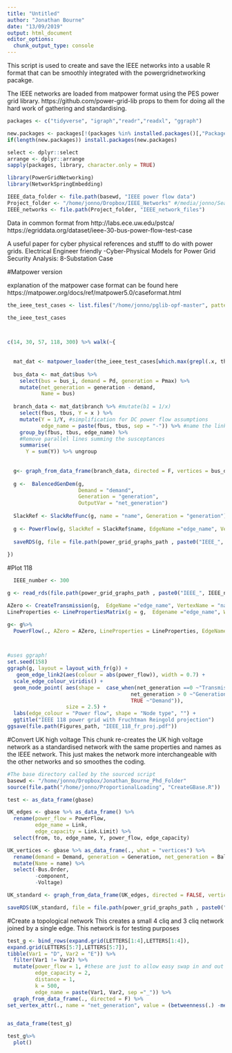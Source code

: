 ```yaml
---
title: "Untitled"
author: "Jonathan Bourne"
date: "13/09/2019"
output: html_document
editor_options: 
  chunk_output_type: console
---
```


This script is used to create and save the IEEE networks into a usable R format that can be smoothly integrated with the powergridnetworking pacakge.

The IEEE networks are loaded from matpower format using the PES power grid library. https://github.com/power-grid-lib props to them for doing all the hard work of gathering and standardising.

```r
packages <- c("tidyverse", "igraph","readr","readxl", "ggraph")

new.packages <- packages[!(packages %in% installed.packages()[,"Package"])]
if(length(new.packages)) install.packages(new.packages)

select <- dplyr::select
arrange <- dplyr::arrange
sapply(packages, library, character.only = TRUE)

library(PowerGridNetworking)
library(NetworkSpringEmbedding)
```


```r
IEEE_data_folder <- file.path(basewd, "IEEE power flow data")
Project_folder <- "/home/jonno/Dropbox/IEEE_Networks" #/media/jonno/Seagate Expansion Drive/IEEE_Networks"
IEEE_networks <- file.path(Project_folder, "IEEE_network_files")

```


Data in common format from
http://labs.ece.uw.edu/pstca/
https://egriddata.org/dataset/ieee-30-bus-power-flow-test-case


A useful paper for cyber physical references and stufff to do with power grids. Electrical Engineer friendly
-Cyber-Physical Models for Power Grid Security Analysis: 8-Substation Case 

#Matpower version

explanation of the matpower case format can be found here
https://matpower.org/docs/ref/matpower5.0/caseformat.html

```r

the_ieee_test_cases <- list.files("/home/jonno/pglib-opf-master", pattern = "ieee.m", full.names = TRUE)

the_ieee_test_cases



c(14, 30, 57, 118, 300) %>% walk(~{
  
  
  mat_dat <- matpower_loader(the_ieee_test_cases[which.max(grepl(.x, the_ieee_test_cases))], output_graph = F)
  
  bus_data <- mat_dat$bus %>%
    select(bus = bus_i, demand = Pd, generation = Pmax) %>%
    mutate(net_generation = generation - demand,
           Name = bus)
  
  branch_data <- mat_dat$branch %>% #mutate(b1 = 1/x)
    select(fbus, tbus, Y = x ) %>%
    mutate(Y = 1/Y, #simplification for DC power flow assumptions
           edge_name = paste(fbus, tbus, sep = "-")) %>% #name the links
    group_by(fbus, tbus, edge_name) %>%
    #Remove parallel lines summing the susceptances
    summarise(
      Y = sum(Y)) %>% ungroup
  
  
  g<- graph_from_data_frame(branch_data, directed = F, vertices = bus_data)
  
  g <-  BalencedGenDem(g, 
                       Demand = "demand",
                       Generation = "generation",
                       OutputVar = "net_generation")
  
  SlackRef <- SlackRefFunc(g, name = "name", Generation = "generation")
  
  g <- PowerFlow(g, SlackRef = SlackRef$name, EdgeName ="edge_name", VertexName = "name", Net_generation = "net_generation", power_flow = "power_flow")
  
  saveRDS(g, file = file.path(power_grid_graphs_path , paste0("IEEE_", .x, "_igraph.rds")))
  
})

```



#Plot 118

```r

  IEEE_number <- 300

g <- read_rds(file.path(power_grid_graphs_path , paste0("IEEE_", IEEE_number, "_igraph.rds")))

AZero <- CreateTransmission(g,  EdgeName ="edge_name", VertexName = "name")
LineProperties <- LinePropertiesMatrix(g = g,  Edgename ="edge_name", Weight = "Y")

g<- g%>%
  PowerFlow(., AZero = AZero, LineProperties = LineProperties, EdgeName ="edge_name", VertexName = "name", Net_generation = "net_generation", power_flow = "power_flow")



#uses ggraph!
set.seed(158)
ggraph(g, layout = layout_with_fr(g)) +
   geom_edge_link2(aes(colour = abs(power_flow)), width = 0.7) +
  scale_edge_colour_viridis() +
  geom_node_point( aes(shape =  case_when(net_generation ==0 ~"Transmission",
                                        net_generation > 0 ~"Generation",
                                        TRUE ~"Demand")),
                   size = 2.5) +
  labs(edge_colour = "Power flow", shape = "Node type", "") +
  ggtitle("IEEE 118 power grid with Fruchtman Reingold projection")
ggsave(file.path(Figures_path, "IEEE_118_fr_proj.pdf"))

```

#Convert UK high voltage
This chunk re-creates the UK high voltage network as a standardised network with the same properties and names as the IEEE network.
This just makes the network more interchangeable with the other networks and so smoothes the coding.
```r
#The base directory called by the sourced script
basewd <- "/home/jonno/Dropbox/Jonathan_Bourne_Phd_Folder"
source(file.path("/home/jonno/ProportionalLoading", "CreateGBase.R"))

test <- as_data_frame(gbase)

UK_edges <- gbase %>% as_data_frame() %>%
  rename(power_flow = PowerFlow, 
         edge_name = Link, 
         edge_capacity = Link.Limit) %>%
  select(from, to, edge_name, Y, power_flow, edge_capacity)

UK_vertices <- gbase %>% as_data_frame(., what = "vertices") %>%
  rename(demand = Demand, generation = Generation, net_generation = BalencedPower ) %>%
  mutate(Name = name) %>%
  select(-Bus.Order,
         -component,
         -Voltage)

UK_standard <- graph_from_data_frame(UK_edges, directed = FALSE, vertices = UK_vertices)

saveRDS(UK_standard, file = file.path(power_grid_graphs_path , paste0("UK_high_voltage", ".rds")))

```

#Create a topological network
This creates a small 4 cliq and 3 cliq network joined by a single edge. This network is for testing purposes
```r
test_g <- bind_rows(expand.grid(LETTERS[1:4],LETTERS[1:4]),
expand.grid(LETTERS[5:7],LETTERS[5:7]),
tibble(Var1 = "D", Var2 = "E")) %>%
  filter(Var1 != Var2) %>%
  mutate(power_flow = 1, #these are just to allow easy swap in and out with the IEEE graph. should be changed
         edge_capacity = 2,
         distance = 1,
         k = 500,
         edge_name = paste(Var1, Var2, sep ="_")) %>%
  graph_from_data_frame(., directed = F) %>%
set_vertex_attr(., name = "net_generation", value = (betweenness(.) -mean(betweenness(.))))


as_data_frame(test_g)

test_g%>%
  plot()
```

